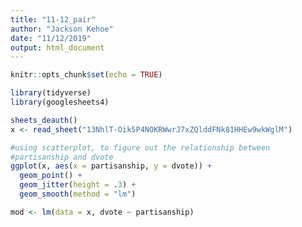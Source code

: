 ```yaml
---
title: "11-12_pair"
author: "Jackson Kehoe"
date: "11/12/2019"
output: html_document
---
```


```r
knitr::opts_chunk$set(echo = TRUE)
```

```r
library(tidyverse)
library(googlesheets4)
```

```r
sheets_deauth()
x <- read_sheet("13NhlT-Oik5P4NOKRWwrJ7xZQlddFNk81HHEw9wkWglM")
```

```r
#using scatterplot, to figure out the relationship between
#partisanship and dvote
ggplot(x, aes(x = partisanship, y = dvote)) + 
  geom_point() + 
  geom_jitter(height = .3) + 
  geom_smooth(method = "lm")
```

```r
mod <- lm(data = x, dvote ~ partisanship)

```

